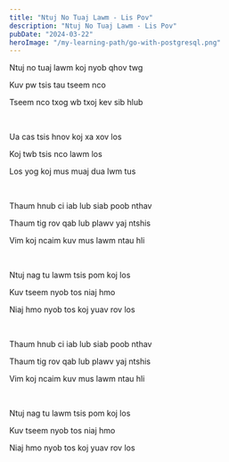 ```yaml
---
title: "Ntuj No Tuaj Lawm - Lis Pov"
description: "Ntuj No Tuaj Lawm - Lis Pov"
pubDate: "2024-03-22"
heroImage: "/my-learning-path/go-with-postgresql.png"
---
```


Ntuj no tuaj lawm koj nyob qhov twg

Kuv pw tsis tau tseem nco

Tseem nco txog wb txoj kev sib hlub

<br />

Ua cas tsis hnov koj xa xov los

Koj twb tsis nco lawm los

Los yog koj mus muaj dua lwm tus

<br />

Thaum hnub ci iab lub siab poob nthav

Thaum tig rov qab lub plawv yaj ntshis

Vim koj ncaim kuv mus lawm ntau hli

<br />

Ntuj nag tu lawm tsis pom koj los

Kuv tseem nyob tos niaj hmo

Niaj hmo nyob tos koj yuav rov los

<br />

Thaum hnub ci iab lub siab poob nthav

Thaum tig rov qab lub plawv yaj ntshis

Vim koj ncaim kuv mus lawm ntau hli

<br />

Ntuj nag tu lawm tsis pom koj los

Kuv tseem nyob tos niaj hmo

Niaj hmo nyob tos koj yuav rov los
